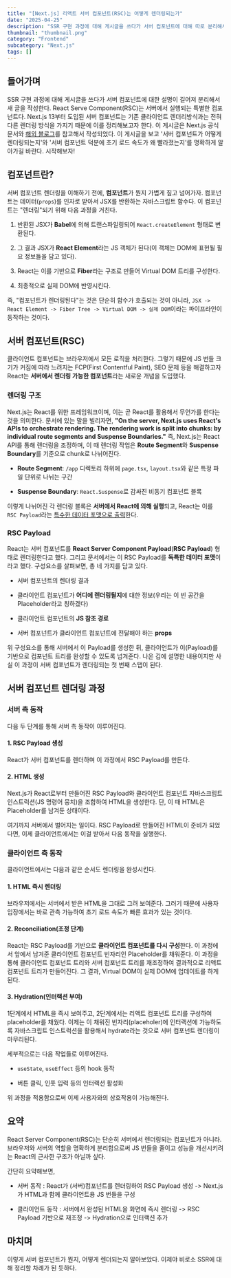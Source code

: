 ```yaml
---
title: "[Next.js] 리액트 서버 컴포넌트(RSC)는 어떻게 렌더링되는가"
date: "2025-04-25"
description: "SSR 구현 과정에 대해 게시글을 쓰다가 서버 컴포넌트에 대해 따로 분리해서 게시글을 적어야겠다 싶어서 작성한다. React Serve Component(RSC)는 서버에서 실행되는 특별한 컴포넌트다. Next.js 13부터 도입된 서버 컴포넌트는 기존 클라이언트 렌더리방식과는 전혀 다른 렌더링 방식을 가지기 때문에 이를 정리해보고자 한다. 이 게시글은 Next.js 공식 문서와 해외 블로그를 참고해서 작성되었다. 이 게시글을 보고 '서버 컴포넌트가 어떻게 렌더링되는지'와 '서버 컴포넌트 덕분에 초기 로드 속도가 왜 빨라졌는지'를 명확하게 알아가길 바란다. 시작해보자!"
thumbnail: "thumbnail.png"
category: "Frontend"
subcategory: "Next.js"
tags: []
---
```


## 들어가며

SSR 구현 과정에 대해 게시글을 쓰다가 서버 컴포넌트에 대한 설명이 길어져 분리해서 새 글을 작성한다. React Serve Component(RSC)는 서버에서 실행되는 특별한 컴포넌트다. Next.js 13부터 도입된 서버 컴포넌트는 기존 클라이언트 렌더리방식과는 전혀 다른 렌더링 방식을 가지기 때문에 이를 정리해보고자 한다. 이 게시글은 Next.js 공식 문서와 [해외 블로그](https://www.plasmic.app/blog/how-react-server-components-work)를 참고해서 작성되었다. 이 게시글을 보고 '서버 컴포넌트가 어떻게 렌더링되는지'와 '서버 컴포넌트 덕분에 초기 로드 속도가 왜 빨라졌는지'를 명확하게 알아가길 바란다. 시작해보자!

## 컴포넌트란?

서버 컴포넌트 렌더링을 이해하기 전에, **컴포넌트**가 뭔지 가볍게 짚고 넘어가자. 컴포넌트는 데이터(`props`)를 인자로 받아서 JSX를 반환하는 자바스크립트 함수다. 이 컴포넌트는 "렌더링"되기 위해 다음 과정을 거친다.

1. 반환된 JSX가 **Babel**에 의해 트랜스파일링되어 `React.createElement` 형태로 변환된다.

2. 그 결과 JSX가 **React Element**라는 JS 객체가 된다(이 객체는 DOM에 표현될 필요 정보들을 담고 있다).

3. React는 이를 기반으로 **Fiber**라는 구조로 만들어 Virtual DOM 트리를 구성한다.

4. 최종적으로 실제 DOM에 반영시킨다.

즉, "컴포넌트가 렌더링된다"는 것은 단순히 함수가 호출되는 것이 아니라, `JSX -> React Element -> Fiber Tree -> Virtual DOM -> 실제 DOM`이라는 파이프라인이 동작하는 것이다.

## 서버 컴포넌트(RSC)

클라이언트 컴포넌트는 브라우저에서 모든 로직을 처리한다. 그렇기 때문에 JS 번들 크기가 커짐에 따라 느려지는 FCP(First Contentful Paint), SEO 문제 등을 해결하고자 React는 **서버에서 렌더링 가능한 컴포넌트**라는 새로운 개념을 도입했다.

### 렌더링 구조

Next.js는 React를 위한 프레임워크이며, 이는 곧 React를 활용해서 무언가를 한다는 것을 의미한다. 문서에 있는 말을 빌리자면, **"On the server, Next.js uses React's APIs to orchestrate rendering. The rendering work is split into chunks: by individual route segments and Suspense Boundaries."** 즉, Next.js는 React API를 통해 렌더링을 조정하며, 이 때 렌더링 작업은 **Route Segment**와 **Suspense Boundary**를 기준으로 chunk로 나뉘어진다.

- **Route Segment**: `/app` 디렉토리 하위에 `page.tsx`, `layout.tsx`와 같은 특정 파일 단위로 나뉘는 구간

- **Suspense Boundary**: `React.Suspense`로 감싸진 비동기 컴포넌트 블록

이렇게 나뉘어진 각 렌더링 블록은 **서버에서 React에 의해 실행**되고, React는 이를 `RSC Payload`라는 [특수한 데이터 포맷으로 출력](https://nextjs.org/docs/app/building-your-application/rendering/server-components)한다.

### RSC Payload

React는 서버 컴포넌트를 **React Server Component Payload**(**RSC Payload**) 형태로 렌더링한다고 했다. 그리고 문서에서는 이 RSC Payload를 **독특한 데이터 포맷**이라고 했다. 구성요소를 살펴보면, 총 네 가지를 담고 있다.

- 서버 컴포넌트의 렌더링 결과

- 클라이언트 컴포넌트가 **어디에 렌더링될지**에 대한 정보(우리는 이 빈 공간을 Placeholder라고 칭하겠다)

- 클라이언트 컴포넌트의 **JS 참조 경로**

- 서버 컴포넌트가 클라이언트 컴포넌트에 전달해야 하는 **props**

위 구성요소를 통해 서버에서 이 Payload를 생성한 뒤, 클라이언트가 이(Payload)를 기반으로 컴포넌트 트리를 완성할 수 있도록 넘겨준다. 나온 김에 설명한 내용이지만 사실 이 과정이 서버 컴포넌트가 렌더링되는 첫 번째 스탭이 된다.

## 서버 컴포넌트 렌더링 과정

### 서버 측 동작

다음 두 단계를 통해 서버 측 동작이 이루어진다.

#### 1. RSC Payload 생성

React가 서버 컴포넌트를 렌더하며 이 과정에서 RSC Payload를 만든다.

#### 2. HTML 생성

Next.js가 React로부터 만들어진 RSC Payload와 클라이언트 컴포넌트 자바스크립트 인스트럭션(JS 명령어 뭉치)을 조합하여 HTML을 생성한다. 단, 이 때 HTML은 Placeholder를 남겨둔 상태이다.

여기까지 서버에서 벌어지는 일이다. RSC Payload로 만들어진 HTML이 준비가 되었다면, 이제 클라이언트에서는 이걸 받아서 다음 동작을 실행한다.

### 클라이언트 측 동작

클라이언트에서는 다음과 같은 순서도 렌더링을 완성시킨다.

#### 1. HTML 즉시 렌더링

브라우저에서는 서버에서 받은 HTML을 그대로 그려 보여준다. 그러기 때문에 사용자 입장에서는 바로 관측 가능하여 초기 로드 속도가 빠른 효과가 있는 것이다.

#### 2. Reconciliation(조정 단계)

React는 RSC Payload를 기반으로 **클라이언트 컴포넌트를 다시 구성**한다. 이 과정에서 앞에서 남겨준 클라이언트 컴포넌트 빈자리인 Placeholder를 채워준다. 이 과정을 통해 클라이언트 컴포넌트 트리와 서버 컴포넌트 트리를 재조정하여 결과적으로 리액트 컴포넌트 트리가 만들어진다. 그 결과, Virtual DOM이 실제 DOM에 업데이트를 하게 된다.

#### 3. Hydration(인터랙션 부여)

1단계에서 HTML을 즉시 보여주고, 2단계에서는 리액트 컴포넌트 트리를 구성하여 placeholder를 채웠다. 이제는 이 채워진 빈자리(placeholer)에 인터랙션에 가능하도록 자바스크립트 인스트럭션을 활용해서 hydrate라는 것으로 서버 컴포넌트 렌더링이 마무리된다.

세부적으로는 다음 작업들로 이루어진다.

- `useState`, `useEffect` 등의 hook 동작

- 버튼 클릭, 인풋 입력 등의 인터랙션 활성화

위 과정을 적용함으로써 이제 사용자와의 상호작용이 가능해진다.

## 요약

React Server Component(RSC)는 단순히 서버에서 렌더링되는 컴포넌트가 아니라. 브라우저와 서버의 역할을 명확하게 분리함으로써 JS 번들을 줄이고 성능을 개선시키려는 React의 근사한 구조가 아닐까 싶다.

간단히 요약해보면,

- 서버 동작 : React가 (서버)컴포넌트를 렌더링하여 RSC Payload 생성 -> Next.js가 HTML과 함께 클라이언트용 JS 번들을 구성

- 클라이언트 동작 : 서버에서 완성된 HTML을 화면에 즉시 렌더링 -> RSC Payload 기반으로 재조정 -> Hydration으로 인터랙션 추가

## 마치며

이렇게 서버 컴포넌트가 뭔지, 어떻게 렌더되는지 알아보았다. 이제야 비로소 SSR에 대해 정리할 차례가 된 듯하다.
